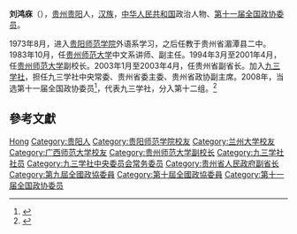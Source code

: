 '''刘鸿庥'''（{{bd|1947年||}}），[[贵州|贵州]][[贵阳|贵阳]]人，[[汉族|汉族]]，[[中华人民共和国|中华人民共和国]]政治人物、[[第十一届全国政协委员|第十一届全国政协委员]]。

1973年8月，进入[[贵阳师范学院|贵阳师范学院]]外语系学习，之后任教于贵州省湄潭县二中。1983年10月，任[[贵州师范大学|贵州师范大学]]中文系讲师、副主任。1994年3月至2001年4月，任[[贵州师范大学|贵州师范大学]]副校长。2003年1月至2003年4月，任贵州省副省长。加入[[九三学社|九三学社]]，担任九三学社中央常委、贵州省委主委、贵州省政协副主席。2008年，当选第十一届全国政协委员<ref>{{cite news|title=第十一届全国政协委员名单|url=http://www.indaa.com.cn/zt/2009qglh/zxzs/200903/t20090303_127573.html|accessdate=2013-04-09|newspaper=新华社北京1月25日电 中国人民政治协商会议第十一届全国委员会委员名单(共2237人，2008年1月25日政协第十届全国委员会常务委员会第二十次会议通过)|date=2008年1月25日|deadurl=yes|archiveurl=https://web.archive.org/web/20130928014403/http://www.indaa.com.cn/zt/2009qglh/zxzs/200903/t20090303_127573.html|archivedate=2013年9月28日}}</ref>，代表九三学社，分入第十二组。<ref>{{cite news|title=全国政协信息-刘鸿庥|url=http://www.cppcc.gov.cn/CMS/wylibary/showJcwyxtInfoWylibary.action?tabJcwyxt.guid=11W0004160&wytype=wjwy|accessdate=2013-04-11|newspaper=全国政协委员会|archive-date=2014-09-07|archive-url=https://web.archive.org/web/20140907123631/http://www.cppcc.gov.cn/CMS/wylibary/showJcwyxtInfoWylibary.action?tabJcwyxt.guid=11W0004160&wytype=wjwy|dead-url=no}}</ref>

== 參考文獻 ==
{{reflist}}

{{中国政治人物小作品}}
{{九三学社第十一届中央委员会}}
{{九三学社第十二届中央委员会}}

{{Authority control}}
{{DEFAULTSORT:Liu刘}}
[[Category:刘姓|Hong]]
[[Category:贵阳人|Category:贵阳人]]
[[Category:贵阳师范学院校友|Category:贵阳师范学院校友]]
[[Category:兰州大学校友|Category:兰州大学校友]]
[[Category:广西师范大学校友|Category:广西师范大学校友]]
[[Category:贵州师范大学副校长|Category:贵州师范大学副校长]]
[[Category:九三学社社员|Category:九三学社社员]]
[[Category:九三学社中央委员会常务委员|Category:九三学社中央委员会常务委员]]
[[Category:贵州省人民政府副省长|Category:贵州省人民政府副省长]]
[[Category:第九屆全國政協委員|Category:第九屆全國政協委員]]
[[Category:第十屆全國政協委員|Category:第十屆全國政協委員]]
[[Category:第十一届全国政协委员|Category:第十一届全国政协委员]]